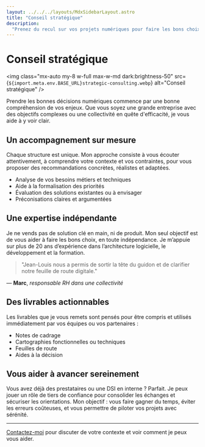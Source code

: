 ```yaml
---
layout: ../../../layouts/MdxSidebarLayout.astro
title: "Conseil stratégique"
description:
  "Prenez du recul sur vos projets numériques pour faire les bons choix."
---
```



# Conseil stratégique

<img
  class="mx-auto my-8 w-full max-w-md dark:brightness-50"
  src={`${import.meta.env.BASE_URL}strategic-consulting.webp`}
  alt="Conseil stratégique"
/>

Prendre les bonnes décisions numériques commence par une bonne compréhension de
vos enjeux. Que vous soyez une grande entreprise avec des objectifs complexes ou
une collectivité en quête d'efficacité, je vous aide à y voir clair.

## Un accompagnement sur mesure

Chaque structure est unique. Mon approche consiste à vous écouter attentivement,
à comprendre votre contexte et vos contraintes, pour vous proposer des
recommandations concrètes, réalistes et adaptées.

- Analyse de vos besoins métiers et techniques
- Aide à la formalisation des priorités
- Évaluation des solutions existantes ou à envisager
- Préconisations claires et argumentées

## Une expertise indépendante

Je ne vends pas de solution clé en main, ni de produit. Mon seul objectif est de
vous aider à faire les bons choix, en toute indépendance. Je m’appuie sur plus
de 20 ans d’expérience dans l’architecture logicielle, le développement et la
formation.

> "Jean-Louis nous a permis de sortir la tête du guidon et de clarifier notre
> feuille de route digitale."

— **Marc**, _responsable RH dans une collectivité_

## Des livrables actionnables

Les livrables que je vous remets sont pensés pour être compris et utilisés
immédiatement par vos équipes ou vos partenaires :

- Notes de cadrage
- Cartographies fonctionnelles ou techniques
- Feuilles de route
- Aides à la décision

## Vous aider à avancer sereinement

Vous avez déjà des prestataires ou une DSI en interne ? Parfait. Je peux jouer
un rôle de tiers de confiance pour consolider les échanges et sécuriser les
orientations. Mon objectif : vous faire gagner du temps, éviter les erreurs
coûteuses, et vous permettre de piloter vos projets avec sérénité.

---

[Contactez-moi](../fr/contact) pour discuter de votre contexte et voir comment
je peux vous aider.
